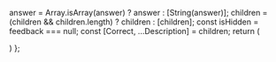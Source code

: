 
  answer = Array.isArray(answer) ? answer : [String(answer)];
  children = (children && children.length) ? children : [children];
  const isHidden = feedback === null;
  const [Correct, ...Description] = children;
  return (
    <div hidden={isHidden} className="feedback">
      <h2 className="sr-only">풀이 결과</h2>
      <div className="feedback__result">
        {
          feedback
          ? (<svg xmlns="http://www.w3.org/2000/svg" viewBox="0 0 48 48" width="240px" height="240px"><path fill="#4caf50" d="M44,24c0,11.045-8.955,20-20,20S4,35.045,4,24S12.955,4,24,4S44,12.955,44,24z"/><path fill="#ccff90" d="M34.602,14.602L21,28.199l-5.602-5.598l-2.797,2.797L21,33.801l16.398-16.402L34.602,14.602z"/></svg>)
          : (<svg xmlns="http://www.w3.org/2000/svg" viewBox="0 0 48 48" width="240px" height="240px"><path fill="#f44336" d="M44,24c0,11.045-8.955,20-20,20S4,35.045,4,24S12.955,4,24,4S44,12.955,44,24z"/><path fill="#fff" d="M29.656,15.516l2.828,2.828l-14.14,14.14l-2.828-2.828L29.656,15.516z"/><path fill="#fff" d="M32.484,29.656l-2.828,2.828l-14.14-14.14l2.828-2.828L32.484,29.656z"/></svg>)
        }
        {
          feedback ? "정답입니다!" : "아쉽지만 틀렸어요 ㅠㅠ"
        }
      </div>
      {
        feedback
        ? ""
        : (
          <p className="feedback__answer">
            정답은 <strong>{ answer.join(", ") }</strong> 입니다.
          </p>
        )
      }
      {
        feedback === false && Correct
        ? (
            <div className="feedback__correct">
              {Correct}
            </div>
          )
        : ""
      }
      {
        Description
        ? (
            <div className="feedback__desc">
              {Description}
            </div>
          )
        : ""
      }
    </div>
  )
};